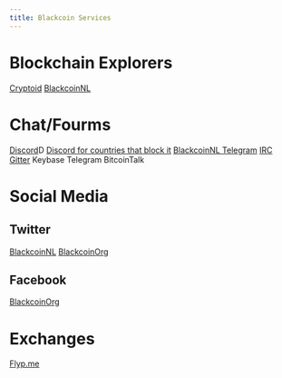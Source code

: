 ```yaml
---
title: Blackcoin Services
---
```



# Blockchain Explorers

[Cryptoid](chainz.cryptoid.info/blk/)
[BlackcoinNL](https://explorer.blackcoin.nl/)


# Chat/Fourms
[Discord](https://discord.gg/hjNUgW)D
[Discord for countries that block it](https://www.blackcoin.nl/chat-service-bridge/)
[BlackcoinNL Telegram](https://t.me/BlackcoinNL)
[IRC](https://en.irc2go.com/webchat/?net=freenode&room=blackcoin)
[Gitter](https://gitter.im/BlackCoin_Hub/)
Keybase
Telegram
BitcoinTalk



# Social Media

## Twitter

[BlackcoinNL](https://twitter.com/BlackcoinNL)
[BlackcoinOrg](https://twitter.com/BlackcoinOrg)

## Facebook

[BlackcoinOrg](https://facebook.com/BlackcoinOrg)

# Exchanges
[Flyp.me](https://flyp.me/en/top-cryptocurrencies/what-is-blackcoin/)

